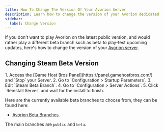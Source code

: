 ```yaml
---
title: How To Change The Version Of Your Avorion Server
description: Learn how to change the version of your Avorion dedicated server.
sidebar:
  label: Change Version
---
```


If you don't want to play Avorion on the latest public version, and would rather play a different beta branch such as beta to play-test upcoming updates, here's how to change the version of your [Avorion server](https://www.gamehostbros.com/avorion-server-hosting/). 

## Changing Steam Beta Version

<Steps>
1. Access the [Game Host Bros Panel](https://panel.gamehostbros.com/) and `Stop` your Server.
2. Go to `Configuration > Startup Parameters`.
3. Edit `Steam Beta Branch`.
4. Go to `Configuration > Server Actions`.
5. Click `Reinstall Server` and wait for the install to finish.
</Steps>

Here are the currently available beta branches to choose from, they can be found here:

- [Avorion Beta Branches](https://steamdb.info/app/565060/depots/#branches).

The main branches are `public` and `beta`. 
